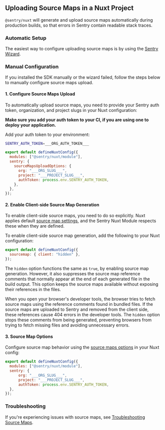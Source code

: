## Uploading Source Maps in a Nuxt Project

`@sentry/nuxt` will generate and upload source maps automatically during production builds, so that errors in Sentry contain readable stack traces.

### Automatic Setup

The easiest way to configure uploading source maps is by using the [Sentry Wizard](/platforms/javascript/guides/nuxt/#step-1-install).

### Manual Configuration

If you installed the SDK manually or the wizard failed, follow the steps below to manually configure source maps upload.

#### 1. Configure Source Maps Upload

To automatically upload source maps, you need to provide your Sentry auth token, organization, and project slugs in your Nuxt configuration:

<OrgAuthTokenNote />

**Make sure you add your auth token to your CI, if you are using one to deploy your application.**

Add your auth token to your environment:

```bash {filename:.env}
SENTRY_AUTH_TOKEN=___ORG_AUTH_TOKEN___
```

```javascript {filename:nuxt.config.ts}
export default defineNuxtConfig({
  modules: ["@sentry/nuxt/module"],
  sentry: {
    sourceMapsUploadOptions: {
      org: "___ORG_SLUG___",
      project: "___PROJECT_SLUG___",
      authToken: process.env.SENTRY_AUTH_TOKEN,
    },
  },
});
```

#### 2. Enable Client-side Source Map Generation

To enable client-side source maps, you need to do so explicitly. Nuxt applies default [source map settings](https://nuxt.com/docs/api/nuxt-config#sourcemap), and the Sentry Nuxt Module respects these when they are defined.

To enable client-side source map generation, add the following to your Nuxt configuration:

```javascript {filename:nuxt.config.ts}
export default defineNuxtConfig({
  sourcemap: { client: "hidden" },
});
```

The `hidden` option functions the same as `true`, by enabling source map generation. However, it also suppresses the source map reference comments that normally appear at the end of each generated file in the build output. This option keeps the source maps available without exposing their references in the files.

When you open your browser's developer tools, the browser tries to fetch source maps using the reference comments found in bundled files. If the source maps are uploaded to Sentry and removed from the client side, these references cause 404 errors in the developer tools. The `hidden` option stops these comments from being generated, preventing browsers from trying to fetch missing files and avoiding unnecessary errors.

#### 3. Source Map Options

Configure source map behavior using the [source maps options](/platforms/javascript/guides/nuxt/configuration/build/#source-maps-options) in your Nuxt config:

```javascript {filename:nuxt.config.ts}
export default defineNuxtConfig({
  modules: ["@sentry/nuxt/module"],
  sentry: {
      org: "___ORG_SLUG___",
      project: "___PROJECT_SLUG___",
      authToken: process.env.SENTRY_AUTH_TOKEN,
  },
});
```

### Troubleshooting

If you're experiencing issues with source maps, see [Troubleshooting Source Maps](/platforms/javascript/guides/nuxt/troubleshooting/).
